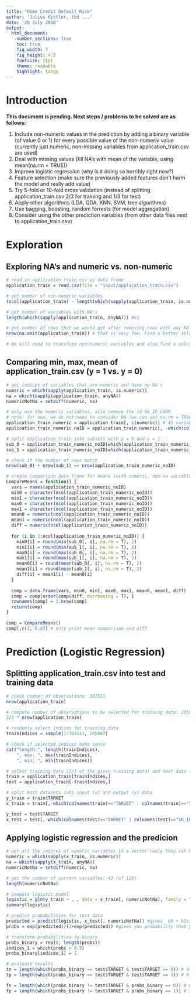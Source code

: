 ```yaml
---
title: "Home Credit Default Risk"
author: 'Julius Kittler, tbd ...'
date: '20 July 2018'
output:
  html_document:
    number_sections: true
    toc: true
    fig_width: 7
    fig_height: 4.5
    fontsize: 11pt
    theme: readable
    highlight: tango
---
```


# Introduction

**This document is pending. Next steps / problems to be solved are as follows: **

1. Include non-numeric values in the prediction by adding a binary variable (of value 0 or 1) for every possible value of the non-numeriv value (currently just numeric, non-missing variables from application_train.csv are used)
2. Deal with missing values (fill NA's with mean of the variable, using mean(na.rm = TRUE))
3. Improve logistic regression (why is it doing so horribly right now?)
4. Feature selection (make sure the previously added features don't harm the model and really add value)
5. Try 5-fold or 10-fold cross validation (instead of splitting application_train.csv 2/3 for training and 1/3 for test)
6. Apply other algorithms (LDA, QDA, KNN, SVM, tree algorithms) 
7. Use bagging, boosting, random forrests (for model aggregation)
8. Consider using the other prediction variables (from other data files next to application_train.csv)


# Exploration

## Exploring NA's and numeric vs. non-numeric
```r
# read in application_train.csv as data frame
application_train = read.csv(file = "input/application_train.csv")

# get number of non-numeric variables
(ncol(application_train) - length(which(sapply(application_train, is.numeric)))) # 16

# get number of variables with NA's
length(which(sapply(application_train, anyNA))) #61

# get number of rows that we would get after removing rows with any NA's 
nrow(na.omit(application_train)) # that is very few. Find a better solution than removing them?

# We will need to transform non-numeric variables and also find a solution for the NAs but for now, let's look at the variables that are numeric and have no NA's.
```

## Comparing min, max, mean of application_train.csv (y = 1 vs. y = 0)
```r
# get indices of variables that are numeric and have no NA's
numeric = which(sapply(application_train, is.numeric))
na = which(sapply(application_train, anyNA))
numericNotNa = setdiff(numeric, na)

# only use the numeric variables, also remove the id SK_ID_CURR
# note: for now, we do not need to consider NA (we can set na.rm = TRUE)
application_train_numeric = application_train[, c(numeric)] # 45 variables
application_train_numeric_noID = application_train_numeric[, -which(colnames(application_train_numeric) == "SK_ID_CURR")] # 44 variables

# split application_train into subsets with y = 0 and y = 1
sub_0 = application_train_numeric_noID[which(application_train_numeric_noID$TARGET == 0 ), ]
sub_1 = application_train_numeric_noID[which(application_train_numeric_noID$TARGET == 1 ), ]

# check if the number of rows match
nrow(sub_0) + nrow(sub_1) == nrow(application_train_numeric_noID) 

# create comparison data frame for means (with numeric, non-na variables)
CompareMeans = function() {
  vars = names(application_train_numeric_noID)
  min0 = character(ncol(application_train_numeric_noID))
  min1 = character(ncol(application_train_numeric_noID))
  max0 = character(ncol(application_train_numeric_noID))
  max1 = character(ncol(application_train_numeric_noID))
  mean0 = numeric(ncol(application_train_numeric_noID))
  mean1 = numeric(ncol(application_train_numeric_noID))
  diff = numeric(ncol(application_train_numeric_noID))
  
  for (i in 1:ncol(application_train_numeric_noID)) {
    min0[i] = round(min(sub_0[, i], na.rm = T), 2)
    min1[i] = round(min(sub_1[, i], na.rm = T), 2)
    max0[i] = round(max(sub_0[, i], na.rm = T), 2)
    max1[i] = round(max(sub_1[, i], na.rm = T), 2)
    mean0[i] = round(mean(sub_0[, i], na.rm = T), 2)
    mean1[i] = round(mean(sub_1[, i], na.rm = T), 2)
    diff[i] = mean1[i] - mean0[i]
  }
  
  comp = data.frame(vars, min0, min1, max0, max1, mean0, mean1, diff)
  comp = comp[order(comp$diff, decreasing = T), ]
  rownames(comp) = 1:nrow(comp)
  return(comp)
}

comp = CompareMeans()
comp[,c(1, 6:8)] # only print mean comparison and diff
```


# Prediction (Logistic Regression)

## Splitting application_train.csv into test and training data

```r

# check number of observations: 307511
nrow(application_train) 

# compute number of observations to be selected for training data: 205007
2/3 * nrow(application_train)  

# randomly select indices for training data
trainIndices = sample(1:307511, 205007)

# check if selected indices make sense
cat("length:", length(trainIndices), 
    ", max: ", max(trainIndices), 
    ", min: ", min(trainIndices))

# select training data (2/3 of the given training data) and test data (1/3 of the given training data)
train = application_train[trainIndices,]
test = application_train[-trainIndices,]

# split both datasets into input (x) and output (y) data 
y_train = train$TARGET
x_train = train[,-which(colnames(train)=="TARGET" | colnames(train)=="SK_ID_CURR")]

y_test = test$TARGET
x_test = test[,-which(colnames(test)=="TARGET" | colnames(test)=="SK_ID_CURR")]
```

## Applying logistic regression and the predicion

```r

# get all the indices of numeric variables in a vector (only they can be used in logistic regression)
numeric = which(sapply(x_train, is.numeric))
na = which(sapply(x_train, anyNA))
numericNotNa = setdiff(numeric, na)

# get the number of current variables: 43 (of 120)
length(numericNotNa)

# compute logistic model
logistic = glm(y_train ~ . , data = x_train[, numericNotNa], family = "binomial")
summary(logistic)

# predict probabilities for test data
predicted = predict(logistic, x_test[, numericNotNa]) #gives  b0 + b1x1 + b2x2 + b3x3 ... 
probs = exp(predicted)/(1+exp(predicted)) #gives you probability that y=1 for each observation

# transform probabilities to binary 
probs_binary = rep(0, length(probs))
indices_1 = which(probs > 0.5)
probs_binary[indices_1] = 1

# evaluate results
tn = length(which(probs_binary == test$TARGET & test$TARGET == 0)) # 94277 True Negatives
tp = length(which(probs_binary == test$TARGET & test$TARGET == 1)) # 0 True Positives

fn = length(which(probs_binary != test$TARGET & probs_binary == 0)) # 8224 False Negatives
fp = length(which(probs_binary != test$TARGET & probs_binary == 1)) # 3 False Positives

```

